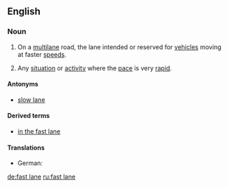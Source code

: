 ==English==

===Noun===
{{en-noun}}

# On a [[multilane]] road, the lane intended or reserved for [[vehicle]]s moving at faster [[speed]]s.
# {{lb|en|figuratively|by extension}} Any [[situation]] or [[activity]] where the [[pace]] is very [[rapid]].

====Antonyms====
* [[slow lane]]

====Derived terms====
* [[in the fast lane]]

====Translations====
{{trans-top|the lane intended or reserved for vehicles moving at faster speeds}}
* German: {{t|de|Überholspur|f}}
{{trans-mid}}
{{trans-bottom}}

[[de:fast lane]]
[[ru:fast lane]]